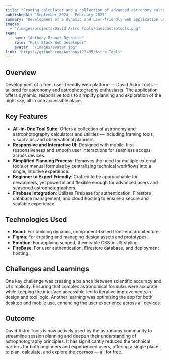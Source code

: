 ```yaml
---
title: "Framing calculator and a collection of advanced astronomy calculators!"
publishedAt: "September 2024 - February 2025"
summary: "Development of a dynamic and user-friendly web application using React for the front-end and Firebase for backend services, offering a suite of interactive tools designed to simplify astronomy and astrophotography planning."
images:
  - "/images/projects/David Astro Tools/davidastrotools.png"
team:
  - name: "Anthony Brunet-Bessette"
    role: "Full-Stack Web Developer"
    avatar: "/images/avatar.jpg"
link: "https://github.com/Anthony123495/Astro-Tools"
---
```


## Overview

Development of a free, user-friendly web platform — David Astro Tools — tailored for astronomy and astrophotography enthusiasts. The application offers dynamic, responsive tools to simplify planning and exploration of the night sky, all in one accessible place.

## Key Features

- **All-in-One Tool Suite**: Offers a collection of astronomy and astrophotography calculators and utilities — including framing tools, visual aids, and observational planners.
- **Responsive and Interactive UI**: Designed with mobile-first responsiveness and smooth user interactions for seamless access across devices.
- **Simplified Planning Process**: Removes the need for multiple external tools or manual formulas by centralizing technical workflows into a single, intuitive experience.
- **Beginner to Expert Friendly**: Crafted to be approachable for newcomers, yet powerful and flexible enough for advanced users and seasoned astrophotographers.
- **Firebase Integration**: Utilizes Firebase for authentication, Firestore database management, and cloud hosting to ensure a secure and scalable experience.

## Technologies Used

- **React**:  For building dynamic, component-based front-end architecture.
- **Figma**: For creating and managing design assets and prototypes.
- **Emotion**: For applying scoped, themeable CSS-in-JS styling.
- **FireBase**: For user authentication, Firestore database, and deployment hosting.

## Challenges and Learnings

One key challenge was creating a balance between scientific accuracy and UI simplicity. Ensuring that complex astronomical formulas were accurate while keeping the interface accessible led to iterative improvements in design and tool logic. Another learning was optimizing the app for both desktop and mobile use, enhancing the user experience across all devices.

## Outcome

David Astro Tools is now actively used by the astronomy community to streamline session planning and deepen their understanding of astrophotography principles. It has significantly reduced the technical barriers for both beginners and experienced users, offering a single place to plan, calculate, and explore the cosmos — all for free.